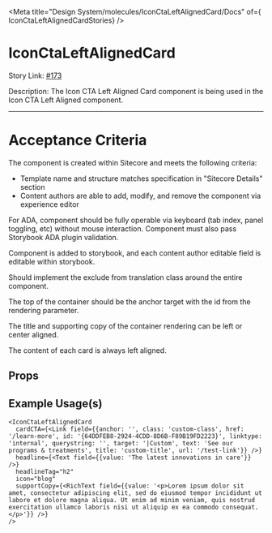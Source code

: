
<Meta title="Design System/molecules/IconCtaLeftAlignedCard/Docs" of={ IconCtaLeftAlignedCardStories} />

# IconCtaLeftAlignedCard

Story Link: [#173](https://github.com/ahc-digital/migration-planning-tracking/issues/173)

Description: The Icon CTA Left Aligned Card component is being used in the Icon CTA Left Aligned component.

---
# Acceptance Criteria
The component is created within Sitecore and meets the following criteria:

-  Template name and structure matches specification in "Sitecore Details" section
-  Content authors are able to add, modify, and remove the component via experience editor

For ADA, component should be fully operable via keyboard (tab index, panel toggling, etc) without mouse interaction. Component must also pass Storybook ADA plugin validation.

Component is added to storybook, and each content author editable field is editable within storybook.

Should implement the exclude from translation class around the entire component.

The top of the container should be the anchor target with the id from the rendering parameter.

The title and supporting copy of the container rendering can be left or center aligned.

The content of each card is always left aligned.

<Stories />

## Props

<Controls />


## Example Usage(s)
```tsx
<IconCtaLeftAlignedCard
  cardCTA={<Link field={{anchor: '', class: 'custom-class', href: '/learn-more', id: '{64DDFEB8-2924-4CDD-8D6B-F89B19FD2223}', linktype: 'internal', querystring: '', target: '|Custom', text: 'See our programs & treatments', title: 'custom-title', url: '/test-link'}} />}
  headline={<Text field={{value: 'The latest innovations in care'}} />}
  headlineTag="h2"
  icon="blog"
  supportCopy={<RichText field={{value: '<p>Lorem ipsum dolor sit amet, consectetur adipiscing elit, sed do eiusmod tempor incididunt ut labore et dolore magna aliqua. Ut enim ad minim veniam, quis nostrud exercitation ullamco laboris nisi ut aliquip ex ea commodo consequat.</p>'}} />}
/>
```
